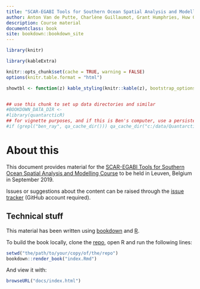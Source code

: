 ---
title: "SCAR-EGABI Tools for Southern Ocean Spatial Analysis and Modelling"
author: Anton Van de Putte, Charlène Guillaumot, Grant Humphries, Huw Griffith, Ben Raymond, Ryan Reisinger
description: Course material
documentclass: book
site: bookdown::bookdown_site
---

```{r setup, echo = FALSE, cache = FALSE}
library(knitr)
library(kableExtra)

knitr::opts_chunk$set(cache = TRUE, warning = FALSE)
options(knitr.table.format = "html")

showtbl <- function(z) kable_styling(knitr::kable(z), bootstrap_options = c("striped", "hover", "condensed"))


## use this chunk to set up data directories and similar
#BOOKDOWN_DATA_DIR <- 
#library(quantarcticR)
## for vignette purposes, and if this is Ben's computer, use a persistent cache_dir
#if (grepl("ben_ray", qa_cache_dir())) qa_cache_dir("c:/data/Quantarctica3")
```

# About this

This document provides material for the [SCAR-EGABI Tools for Southern Ocean Spatial Analysis and Modelling Course](https://github.com/SCAR/EGABIcourse19/) to be held in Leuven, Belgium in September 2019.

Issues or suggestions about the content can be raised through the [issue tracker](https://github.com/SCAR/EGABIcourse19/issues) (GitHub account required).

## Technical stuff {-}

This material has been written using [bookdown](https://github.com/rstudio/bookdown) and [R](https://cran.r-project.org/).

To build the book locally, clone the [repo](https://github.com/SCAR/EGABIcourse19), open R and run the following lines:

```{r eval = FALSE}
setwd("the/path/to/your/copy/of/the/repo")
bookdown::render_book("index.Rmd")
```

And view it with:
```{r eval = FALSE}
browseURL("docs/index.html")
```

